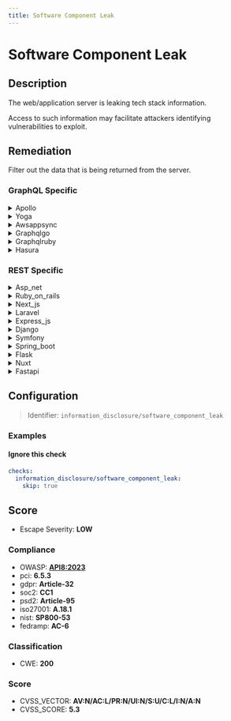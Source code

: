 ```yaml
---
title: Software Component Leak
---
```


# Software Component Leak

## Description

The web/application server is leaking tech stack information.

Access to such information may facilitate attackers identifying vulnerabilities to exploit.


## Remediation

Filter out the data that is being returned from the server.



### GraphQL Specific

<details>
    <summary>Apollo</summary>

Configure the Apollo server to disable the inclusion of stack trace information in error messages sent to clients. Ensure that the 'debug' option is set to 'false' in production environments to prevent leaking detailed server implementation details.

</details>

<details>
    <summary>Yoga</summary>

Configure the Yoga framework server to suppress version and technology stack details in HTTP response headers and error messages to prevent information leakage that could aid attackers in exploiting known vulnerabilities.

</details>

<details>
    <summary>Awsappsync</summary>

Configure AWS AppSync resolvers to prevent information leakage by ensuring error messages are generic and do not expose stack details or sensitive information. Utilize AWS AppSync settings to control and mask error responses.

</details>

<details>
    <summary>Graphqlgo</summary>

Configure the GraphQLGo server to suppress detailed error messages and stack traces in production environments. Implement middleware or custom error handling that returns generic error messages to the client, thus preventing the leakage of sensitive information about the underlying technology stack.

</details>

<details>
    <summary>Graphqlruby</summary>

In the GraphQLRuby framework, ensure that the server configuration is set to minimize information leakage by disabling verbose error messages and introspection in production environments. Use the `debug: false` option in the GraphQL schema definition and restrict access to introspection queries to authorized personnel only.

</details>

<details>
    <summary>Hasura</summary>

Configure the Hasura GraphQL engine to prevent exposing server version information by setting the 'HASURA_GRAPHQL_HIDE_SERVER_HEADER' environment variable to 'true'. Additionally, review and adjust the 'HASURA_GRAPHQL_DEV_MODE' setting to ensure that detailed error messages are not sent to the client in production environments.

</details>


### REST Specific

<details>
    <summary>Asp_net</summary>

Configure the ASP.NET framework to suppress detailed error messages and headers that reveal server or framework versions. Use custom error pages and set the 'customErrors' mode to 'On' or 'RemoteOnly' in the web.config file. Additionally, ensure that the 'httpRuntime' element's 'enableVersionHeader' attribute is set to 'false' to prevent the ASP.NET version from being included in HTTP responses.

</details>

<details>
    <summary>Ruby_on_rails</summary>

In the Ruby on Rails framework, configure the environment files to suppress detailed error messages and stack traces in production. Use 'config.consider_all_requests_local = false' and 'config.action_dispatch.show_exceptions = true' to prevent leaking tech stack information to users. Additionally, ensure that 'config/environments/production.rb' has 'config.log_level = :info' to limit logging verbosity.

</details>

<details>
    <summary>Next_js</summary>

Configure the Next.js application to disable the 'x-powered-by' header by setting the 'poweredByHeader' option to false in the 'next.config.js' file. Additionally, ensure that error pages do not disclose stack traces or other sensitive information to the client by customizing the error handling logic.

</details>

<details>
    <summary>Laravel</summary>

In the Laravel framework, ensure that the 'APP_DEBUG' setting in the '.env' file is set to 'false' in the production environment to prevent the server from leaking stack trace information. Additionally, configure the 'ExceptionHandler' to handle errors without revealing sensitive information, and use middleware to suppress or customize server headers that disclose technology stack details.

</details>

<details>
    <summary>Express_js</summary>

Configure the Express.js application to suppress server version information by setting the 'x-powered-by' header to false using the line 'app.disable('x-powered-by');' in the application setup code.

</details>

<details>
    <summary>Django</summary>

Configure the Django settings to disable the 'X-Powered-By' header and set 'DEBUG' to False in production to prevent leakage of technical stack information.

</details>

<details>
    <summary>Symfony</summary>

In the Symfony framework, to prevent the web/application server from leaking tech stack information, configure the 'expose_php' and 'server_tokens' directives in the 'php.ini' and web server configuration files respectively to 'Off'. Additionally, ensure that the 'prod' environment is used for production, as it does not display error messages or stack traces to the end user. Review and adjust the 'security.yaml' configuration to restrict error output and use the 'WebProfilerBundle' only in the 'dev' environment.

</details>

<details>
    <summary>Spring_boot</summary>

In the Spring Boot application, configure the application.properties or application.yml file to disable the exposure of version information. Set 'management.endpoint.info.enabled' to false and 'endpoints.info.enabled' to false if using an older version of Spring Boot. Additionally, customize error handling to prevent stack traces from being sent to clients and review the server's HTTP response headers to remove or obscure any technology stack information.

</details>

<details>
    <summary>Flask</summary>

Configure the Flask application to suppress server banners and error messages that reveal stack information. Use the 'Flask-Talisman' extension to set security headers and the 'WERKZEUG_DEBUG_PIN' environment variable to 'off' to prevent debug pin exposure. Additionally, ensure that 'DEBUG' mode is set to 'False' in the production environment.

</details>

<details>
    <summary>Nuxt</summary>

Configure the Nuxt.js application to suppress server version headers and error messages that reveal stack details. Utilize the 'render' configuration to remove specific headers and customize error pages to prevent information leakage.

</details>

<details>
    <summary>Fastapi</summary>

Configure FastAPI to suppress server banners and error messages that reveal stack details. Use middleware to intercept responses and remove headers like 'server' and 'x-powered-by', and customize error handlers to prevent leaking stack information in error responses.

</details>

## Configuration

> Identifier: `information_disclosure/software_component_leak`



### Examples



#### Ignore this check

```yaml
checks:
  information_disclosure/software_component_leak:
    skip: true
```




## Score

- Escape Severity: **<span className="low-severity">LOW</span>**

### Compliance

- OWASP: **[API8:2023](https://github.com/OWASP/API-Security/blob/master/editions/2023/en/0xa8-security-misconfiguration.md)**
- pci: **6.5.3**
- gdpr: **Article-32**
- soc2: **CC1**
- psd2: **Article-95**
- iso27001: **A.18.1**
- nist: **SP800-53**
- fedramp: **AC-6**

### Classification

- CWE: **200**




### Score

- CVSS_VECTOR: **AV:N/AC:L/PR:N/UI:N/S:U/C:L/I:N/A:N**
- CVSS_SCORE: **5.3**

